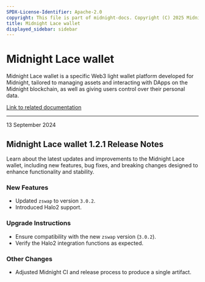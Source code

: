 ```yaml
---
SPDX-License-Identifier: Apache-2.0
copyright: This file is part of midnight-docs. Copyright (C) 2025 Midnight Foundation. Licensed under the Apache License, Version 2.0 (the "License"); You may not use this file except in compliance with the License. You may obtain a copy of the License at http://www.apache.org/licenses/LICENSE-2.0 Unless required by applicable law or agreed to in writing, software distributed under the License is distributed on an "AS IS" BASIS, WITHOUT WARRANTIES OR CONDITIONS OF ANY KIND, either express or implied. See the License for the specific language governing permissions and limitations under the License.
title: Midnight Lace wallet
displayed_sidebar: sidebar
---
```


# Midnight Lace wallet

Midnight Lace wallet is a specific Web3 light wallet platform developed for Midnight, tailored to managing assets and interacting with DApps on the Midnight blockchain, as well as giving users control over their personal data.

[Link to related documentation](https://www.lace.io/)

---

<div 
  style={{
    marginTop: '0',
    fontSize: '1rem',
    fontWeight: 'normal',
    marginBottom: '0.5rem'
  }}
>
  13 September 2024
</div>

## Midnight Lace wallet 1.2.1 Release Notes

Learn about the latest updates and improvements to the Midnight Lace wallet, including new features, bug fixes, and breaking changes designed to enhance functionality and stability.

### New Features

- Updated `zswap` to version `3.0.2`.  
- Introduced Halo2 support.  

### Upgrade Instructions

- Ensure compatibility with the new `zswap` version (`3.0.2`).  
- Verify the Halo2 integration functions as expected.  

### Other Changes

- Adjusted Midnight CI and release process to produce a single artifact.  
